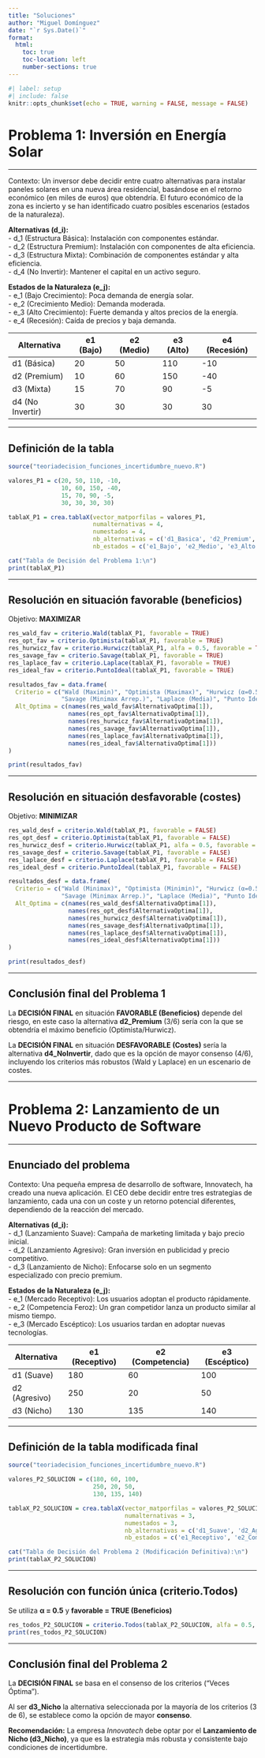 ```yaml
---
title: "Soluciones"
author: "Miguel Domínguez"
date: "`r Sys.Date()`"
format:
  html:
    toc: true
    toc-location: left
    number-sections: true
---
```


```r
#| label: setup
#| include: false
knitr::opts_chunk$set(echo = TRUE, warning = FALSE, message = FALSE)
```

# Problema 1: Inversión en Energía Solar 

---

Contexto: Un inversor debe decidir entre cuatro alternativas para instalar paneles solares en una nueva área residencial, basándose en el retorno económico (en miles de euros) que obtendría. El futuro económico de la zona es incierto y se han identificado cuatro posibles escenarios (estados de la naturaleza).

**Alternativas (d_i):**  
- d_1 (Estructura Básica): Instalación con componentes estándar.  
- d_2 (Estructura Premium): Instalación con componentes de alta eficiencia.  
- d_3 (Estructura Mixta): Combinación de componentes estándar y alta eficiencia.  
- d_4 (No Invertir): Mantener el capital en un activo seguro.

**Estados de la Naturaleza (e_j):**  
- e_1 (Bajo Crecimiento): Poca demanda de energía solar.  
- e_2 (Crecimiento Medio): Demanda moderada.  
- e_3 (Alto Crecimiento): Fuerte demanda y altos precios de la energía.  
- e_4 (Recesión): Caída de precios y baja demanda.

| Alternativa | e1 (Bajo) | e2 (Medio) | e3 (Alto) | e4 (Recesión) |
|-------------|------------|------------|-----------|---------------|
| d1 (Básica) | 20         | 50         | 110       | -10           |
| d2 (Premium)| 10         | 60         | 150       | -40           |
| d3 (Mixta)  | 15         | 70         | 90        | -5            |
| d4 (No Invertir)| 30      | 30         | 30        | 30            |


---

## Definición de la tabla

```r
source("teoriadecision_funciones_incertidumbre_nuevo.R")

valores_P1 = c(20, 50, 110, -10, 
               10, 60, 150, -40, 
               15, 70, 90, -5, 
               30, 30, 30, 30)

tablaX_P1 = crea.tablaX(vector_matporfilas = valores_P1,
                        numalternativas = 4,
                        numestados = 4,
                        nb_alternativas = c('d1_Basica', 'd2_Premium', 'd3_Mixta', 'd4_NoInvertir'),
                        nb_estados = c('e1_Bajo', 'e2_Medio', 'e3_Alto', 'e4_Recesion'))

cat("Tabla de Decisión del Problema 1:\n")
print(tablaX_P1)
```

---

## Resolución en situación favorable (beneficios)

Objetivo: **MAXIMIZAR**

```r
res_wald_fav = criterio.Wald(tablaX_P1, favorable = TRUE)
res_opt_fav = criterio.Optimista(tablaX_P1, favorable = TRUE)
res_hurwicz_fav = criterio.Hurwicz(tablaX_P1, alfa = 0.5, favorable = TRUE)
res_savage_fav = criterio.Savage(tablaX_P1, favorable = TRUE)
res_laplace_fav = criterio.Laplace(tablaX_P1, favorable = TRUE)
res_ideal_fav = criterio.PuntoIdeal(tablaX_P1, favorable = TRUE)

resultados_fav = data.frame(
  Criterio = c("Wald (Maximin)", "Optimista (Maximax)", "Hurwicz (α=0.5)",
               "Savage (Minimax Arrep.)", "Laplace (Media)", "Punto Ideal"),
  Alt_Optima = c(names(res_wald_fav$AlternativaOptima[1]),
                 names(res_opt_fav$AlternativaOptima[1]),
                 names(res_hurwicz_fav$AlternativaOptima[1]),
                 names(res_savage_fav$AlternativaOptima[1]),
                 names(res_laplace_fav$AlternativaOptima[1]),
                 names(res_ideal_fav$AlternativaOptima[1]))
)

print(resultados_fav)
```

---

## Resolución en situación desfavorable (costes)

Objetivo: **MINIMIZAR**

```r
res_wald_desf = criterio.Wald(tablaX_P1, favorable = FALSE)
res_opt_desf = criterio.Optimista(tablaX_P1, favorable = FALSE)
res_hurwicz_desf = criterio.Hurwicz(tablaX_P1, alfa = 0.5, favorable = FALSE)
res_savage_desf = criterio.Savage(tablaX_P1, favorable = FALSE)
res_laplace_desf = criterio.Laplace(tablaX_P1, favorable = FALSE)
res_ideal_desf = criterio.PuntoIdeal(tablaX_P1, favorable = FALSE)

resultados_desf = data.frame(
  Criterio = c("Wald (Minimax)", "Optimista (Minimin)", "Hurwicz (α=0.5)",
               "Savage (Minimax Arrep.)", "Laplace (Media)", "Punto Ideal"),
  Alt_Optima = c(names(res_wald_desf$AlternativaOptima[1]),
                 names(res_opt_desf$AlternativaOptima[1]),
                 names(res_hurwicz_desf$AlternativaOptima[1]),
                 names(res_savage_desf$AlternativaOptima[1]),
                 names(res_laplace_desf$AlternativaOptima[1]),
                 names(res_ideal_desf$AlternativaOptima[1]))
)

print(resultados_desf)
```

---

## Conclusión final del Problema 1

La **DECISIÓN FINAL** en situación **FAVORABLE (Beneficios)** depende del riesgo, en este caso la alternativa **d2_Premium** (3/6) sería con la que se obtendría el máximo beneficio (Optimista/Hurwicz).  


La **DECISIÓN FINAL** en situación **DESFAVORABLE (Costes)** sería la alternativa **d4_NoInvertir**, dado que es la opción de mayor consenso (4/6), incluyendo los criterios más robustos (Wald y Laplace) en un escenario de costes.  

---

# Problema 2: Lanzamiento de un Nuevo Producto de Software

---

## Enunciado del problema

Contexto: Una pequeña empresa de desarrollo de software, Innovatech, ha creado una nueva aplicación. El CEO debe decidir entre tres estrategias de lanzamiento, cada una con un coste y un retorno potencial diferentes, dependiendo de la reacción del mercado.  

**Alternativas (d_i):**  
- d_1 (Lanzamiento Suave): Campaña de marketing limitada y bajo precio inicial.  
- d_2 (Lanzamiento Agresivo): Gran inversión en publicidad y precio competitivo.  
- d_3 (Lanzamiento de Nicho): Enfocarse solo en un segmento especializado con precio premium.  

**Estados de la Naturaleza (e_j):**  
- e_1 (Mercado Receptivo): Los usuarios adoptan el producto rápidamente.  
- e_2 (Competencia Feroz): Un gran competidor lanza un producto similar al mismo tiempo.  
- e_3 (Mercado Escéptico): Los usuarios tardan en adoptar nuevas tecnologías.

| Alternativa | e1 (Receptivo) | e2 (Competencia) | e3 (Escéptico) |
|-------------|----------------|-----------------|----------------|
| d1 (Suave)  | 180            | 60              | 100            |
| d2 (Agresivo)| 250           | 20              | 50             |
| d3 (Nicho)  | 130            | 135              | 140            |

---

## Definición de la tabla modificada final

```r
source("teoriadecision_funciones_incertidumbre_nuevo.R")

valores_P2_SOLUCION = c(180, 60, 100,      
                        250, 20, 50, 
                        130, 135, 140)    

tablaX_P2_SOLUCION = crea.tablaX(vector_matporfilas = valores_P2_SOLUCION,
                                 numalternativas = 3,
                                 numestados = 3,
                                 nb_alternativas = c('d1_Suave', 'd2_Agresivo', 'd3_Nicho'),
                                 nb_estados = c('e1_Receptivo', 'e2_Competencia', 'e3_Esceptico'))

cat("Tabla de Decisión del Problema 2 (Modificación Definitiva):\n")
print(tablaX_P2_SOLUCION)
```

---

## Resolución con función única (criterio.Todos)

Se utiliza **α = 0.5** y **favorable = TRUE (Beneficios)**

```r
res_todos_P2_SOLUCION = criterio.Todos(tablaX_P2_SOLUCION, alfa = 0.5, favorable = TRUE)
print(res_todos_P2_SOLUCION)
```

---

## Conclusión final del Problema 2

La **DECISIÓN FINAL** se basa en el consenso de los criterios (“Veces Óptima”).  

Al ser **d3_Nicho** la alternativa seleccionada por la mayoría de los criterios (3 de 6), se establece como la opción de mayor **consenso**.  

**Recomendación:** La empresa *Innovatech* debe optar por el **Lanzamiento de Nicho (d3_Nicho)**, ya que es la estrategia más robusta y consistente bajo condiciones de incertidumbre.

